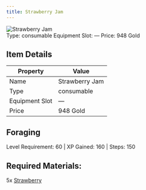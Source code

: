 ```yaml
---
title: Strawberry Jam
---
```


<div className="flex items-start gap-6 mb-8">
  <div className="flex-shrink-0">
    <img src="/assets/resources/foraging/strawberry_jam.png" alt="Strawberry Jam" className="w-24 h-24 border rounded-lg" />
  </div>
  <div className="flex-1">
    <div className="space-y-2">
            <div className="flex flex-wrap gap-4 text-sm">
        <span className="px-2 py-1 bg-green-100 dark:bg-green-900 rounded-md">
          Type: consumable
        </span>
        <span className="px-2 py-1 bg-purple-100 dark:bg-purple-900 rounded-md">
          Equipment Slot: —
        </span>
        <span className="px-2 py-1 bg-yellow-100 dark:bg-yellow-900 rounded-md">
          Price: 948 Gold
        </span>
      </div>
    </div>
  </div>
</div>

## Item Details
| Property | Value |
|----------|-------|
| Name | Strawberry Jam |
| Type | consumable |
| Equipment Slot | — |
| Price | 948 Gold |

## Foraging
Level Requirement: 60 | XP Gained: 160 | Steps: 150

## Required Materials:
5x [Strawberry](/docs/resources/individual/strawberry)


